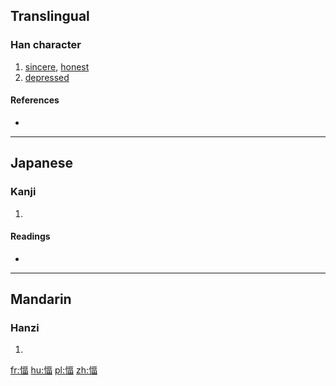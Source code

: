 ==Translingual==

===Han character===
{{Han char|rn=61|rad=心|as=09|sn=12|four=9106<sub>6</sub>|canj=心一口田 (PMRW), X心一口田 (XPMRW)|ids=⿰[[忄]][[畐]]}}

# [[sincere]], [[honest]]
# [[depressed]]

====References====
* {{Han ref|kx=0394.160|dkj=10916|dj=0730.230|hdz=42326.090|uh=610A|ud=24842|bh=D941|bd=55617}}

----

==Japanese==

===Kanji===
{{ja-kanji|grade=|rs=心09}}

# {{defn|lang=ja|sort=心09}}

====Readings====
* {{ja-readings|on=[[ひょく]] (hyoku), [[ひき]] (hiki), [[ふく]] (fuku)|kun=[[まこと]] (makoto)}}

----

==Mandarin==

===Hanzi===
{{cmn-hanzi|pin=[[bì]] ([[bi4]]), [[qì]] ([[qi4]])|wg=pi<sup>4</sup>, ch'i<sup>4</sup>}}

# {{defn|lang=cmn|sort=心09}}

[[fr:愊]]
[[hu:愊]]
[[pl:愊]]
[[zh:愊]]